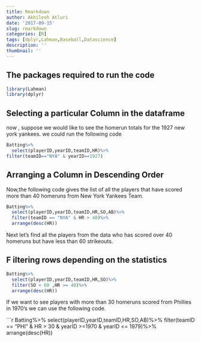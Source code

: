 ```yaml
---
title: Rmarkdown
author: Akhilesh Atluri
date: '2017-09-15'
slug: rmarkdown
categories: [R]
tags: [dplyr,Lahman,Baseball,Datascience]
description: ''
thumbnail: ''
---
```


## The packages required to run the code

```r
library(Lahman)
library(dplyr)
```

## Selecting a particular Column in the dataframe
now , suppose we would like to see the homerun totals for the 1927 new york yankees. we could run the following code

```r

Batting%>%
  select(playerID,yearID,teamID,HR)%>%
filter(teamID=="NYA" & yearID==1927)

```

## Arranging a Column in Descending Order

Now,the following code gives the list of all the players that have scored more than 40 homeruns from New York Yankees Team.

```r
Batting%>%
  select(playerID,yearID,teamID,HR,SO,AB)%>%
  filter(teamID == "NYA" & HR > 40)%>%
  arrange(desc(HR))
```

Next let's find all the players from the data who has scored over 40 homeruns but have less than 60 strikeouts.

## F iltering rows depending on the statistics

```r
Batting%>%
  select(playerID,yearID,teamID,HR,SO)%>%
  filter(SO < 60 ,HR >= 40)%>%
  arrange(desc(HR))
```

If we want to see players with more than 30 homeruns scored from Phillies in 1970's we can use the following code.

```r
Batting%>%
  select(playerID,yearID,teamID,HR,SO,AB)%>%
  filter(teamID == "PHI" & HR > 30 & yearID >=1970 & yearID <= 1979)%>%
  arrange(desc(HR))